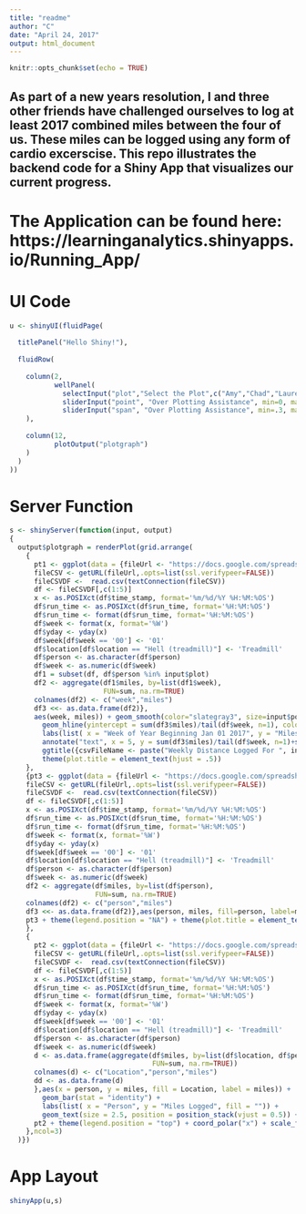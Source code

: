 ```yaml
---
title: "readme"
author: "C"
date: "April 24, 2017"
output: html_document
---
```


```r
knitr::opts_chunk$set(echo = TRUE)
```

## As part of a new years resolution, I and three other friends have challenged ourselves to log at least 2017 combined miles between the four of us. These miles can be logged using any form of cardio excerscise. This repo illustrates the backend code for a Shiny App that visualizes our current progress. 

# The Application can be found here: https://learninganalytics.shinyapps.io/Running_App/


# UI Code
```r
u <- shinyUI(fluidPage(
  
  titlePanel("Hello Shiny!"),
  
  fluidRow(
    
    column(2,
           wellPanel(
             selectInput("plot","Select the Plot",c("Amy","Chad","Lauren","Naresh"), selected = "Amy", selectize = TRUE),
             sliderInput("point", "Over Plotting Assistance", min=0, max=5, value = 1),
             sliderInput("span", "Over Plotting Assistance", min=.3, max=5, value = .3, step = .1))
    ),
    
    column(12,
           plotOutput("plotgraph")
    )
  )
))
```

# Server Function


```r
s <- shinyServer(function(input, output) 
{
  output$plotgraph = renderPlot(grid.arrange(
    {
      pt1 <- ggplot(data = {fileUrl <- "https://docs.google.com/spreadsheets/d/1RTRABrYQhyyfj_Dr3bkmNSnxmM7jbXIMgrI8eOa7Avk/export?format=csv"
      fileCSV <- getURL(fileUrl,.opts=list(ssl.verifypeer=FALSE))
      fileCSVDF <-  read.csv(textConnection(fileCSV))
      df <- fileCSVDF[,c(1:5)]
      x <- as.POSIXct(df$time_stamp, format='%m/%d/%Y %H:%M:%OS')
      df$run_time <- as.POSIXct(df$run_time, format='%H:%M:%OS')
      df$run_time <- format(df$run_time, format='%H:%M:%OS')
      df$week <- format(x, format='%W')
      df$yday <- yday(x)
      df$week[df$week == '00'] <- '01'
      df$location[df$location == "Hell (treadmill)"] <- 'Treadmill'
      df$person <- as.character(df$person)
      df$week <- as.numeric(df$week)
      df1 = subset(df, df$person %in% input$plot)
      df2 <- aggregate(df1$miles, by=list(df1$week), 
                       FUN=sum, na.rm=TRUE)
      colnames(df2) <- c("week","miles")
      df3 <<- as.data.frame(df2)},
      aes(week, miles)) + geom_smooth(color="slategray3", size=input$point, span=input$span, se = TRUE) + geom_point(size=input$point, color="slategray4") +
        geom_hline(yintercept = sum(df3$miles)/tail(df$week, n=1), color="indianred3", linetype = "dashed") +
        labs(list( x = "Week of Year Beginning Jan 01 2017", y = "Miles Logged"))  +
        annotate("text", x = 5, y = sum(df3$miles)/tail(df$week, n=1)+sum(df3$miles)/tail(df$week, n=1)*.05, label = {csvFileName <- paste(round(sum(df3$miles)/tail(df$week, n=1),2)," Average",sep="")}, size = 5.5, colour = "indianred3") +
        ggtitle({csvFileName <- paste("Weekly Distance Logged For ", input$plot, " \n Total Distance ", sum(df3$miles), sep="")}) + theme_minimal() + 
        theme(plot.title = element_text(hjust = .5))
    },
    {pt3 <- ggplot(data = {fileUrl <- "https://docs.google.com/spreadsheets/d/1RTRABrYQhyyfj_Dr3bkmNSnxmM7jbXIMgrI8eOa7Avk/export?format=csv"
    fileCSV <- getURL(fileUrl,.opts=list(ssl.verifypeer=FALSE))
    fileCSVDF <-  read.csv(textConnection(fileCSV))
    df <- fileCSVDF[,c(1:5)]
    x <- as.POSIXct(df$time_stamp, format='%m/%d/%Y %H:%M:%OS')
    df$run_time <- as.POSIXct(df$run_time, format='%H:%M:%OS')
    df$run_time <- format(df$run_time, format='%H:%M:%OS')
    df$week <- format(x, format='%W')
    df$yday <- yday(x)
    df$week[df$week == '00'] <- '01'
    df$location[df$location == "Hell (treadmill)"] <- 'Treadmill'
    df$person <- as.character(df$person)
    df$week <- as.numeric(df$week)
    df2 <- aggregate(df$miles, by=list(df$person), 
                     FUN=sum, na.rm=TRUE)
    colnames(df2) <- c("person","miles")
    df3 <<- as.data.frame(df2)},aes(person, miles, fill=person, label=miles)) + geom_bar(stat = "identity") + labs(list( x = "Person", y = "Miles Logged", fill = "")) + scale_fill_brewer(palette="Set3") + ggtitle(paste("Miles Logged Per Person \n Total Miles completed = ", sum(df$miles), sep = "")) + theme_minimal() + geom_text(aes(label=miles), position=position_dodge(width=0.9), vjust=-0.25)
    pt3 + theme(legend.position = "NA") + theme(plot.title = element_text(hjust = .5)) 
    },
    {
      pt2 <- ggplot(data = {fileUrl <- "https://docs.google.com/spreadsheets/d/1RTRABrYQhyyfj_Dr3bkmNSnxmM7jbXIMgrI8eOa7Avk/export?format=csv"
      fileCSV <- getURL(fileUrl,.opts=list(ssl.verifypeer=FALSE))
      fileCSVDF <-  read.csv(textConnection(fileCSV))
      df <- fileCSVDF[,c(1:5)]
      x <- as.POSIXct(df$time_stamp, format='%m/%d/%Y %H:%M:%OS')
      df$run_time <- as.POSIXct(df$run_time, format='%H:%M:%OS')
      df$run_time <- format(df$run_time, format='%H:%M:%OS')
      df$week <- format(x, format='%W')
      df$yday <- yday(x)
      df$week[df$week == '00'] <- '01'
      df$location[df$location == "Hell (treadmill)"] <- 'Treadmill'
      df$person <- as.character(df$person)
      df$week <- as.numeric(df$week)
      d <- as.data.frame(aggregate(df$miles, by=list(df$location, df$person), 
                                   FUN=sum, na.rm=TRUE))
      colnames(d) <- c("Location","person","miles")
      dd <- as.data.frame(d)
      },aes(x = person, y = miles, fill = Location, label = miles)) +
        geom_bar(stat = "identity") +
        labs(list( x = "Person", y = "Miles Logged", fill = "")) +
        geom_text(size = 2.5, position = position_stack(vjust = 0.5)) + ggtitle("Where Miles Were Logged") + theme_minimal()
      pt2 + theme(legend.position = "top") + coord_polar("x") + scale_fill_brewer(palette="Set3") + theme(plot.title = element_text(hjust = .5))
    },ncol=3)
  )})
```

# App Layout

```r
shinyApp(u,s)
```

